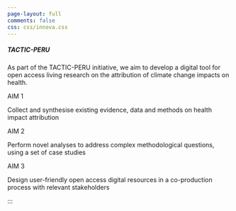 ---
page-layout: full
comments: false
css: css/innova.css
---

::: container
<!-- FILA 1: Objetivo general -->

::: grid
::: g-col-12
::: {.card .mb-4}
::: card-body
<h5 class="card-title">

<strong>TACTIC-PERU</strong>

</h5>

<p class="card-text">

As part of the TACTIC-PERU initiative, we aim to develop a digital tool for open access living research on the attribution of climate change impacts on health.

</p>
:::
:::
:::
:::

<!-- FILA 2: Aims específicos -->

::: grid
::: {.g-col-12 .g-col-md-4}
::: {.card .mb-2}
::: card-body
::: aim-title
AIM 1
:::

<p class="card-text">

Collect and synthesise existing evidence, data and methods on health impact attribution

</p>
:::
:::
:::

::: {.g-col-12 .g-col-md-4}
::: {.card .mb-2}
::: card-body
::: aim-title
AIM 2
:::

<p class="card-text">

Perform novel analyses to address complex methodological questions, using a set of case studies

</p>
:::
:::
:::

::: {.g-col-12 .g-col-md-4}
::: {.card .mb-2}
::: card-body
::: aim-title
AIM 3
:::

<p class="card-text">

Design user-friendly open access digital resources in a co-production process with relevant stakeholders

</p>
:::
:::
:::
:::
:::

:::
